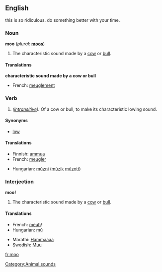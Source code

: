 {{see|MOO}}
==English==
this is so ridiculous. do something better with your time.

===Noun===
'''moo''' (''plural:'' '''[[moos]]''')
# The characteristic sound made by a [[cow]] or [[bull]].
<!--any evidence of this? *An old or dialect word for [[haystack]].-->

====Translations====

'''characteristic sound made by a cow or bull'''
{{top}}
*French: [[meuglement]] {{m}}
{{mid}}
{{bottom}}

===Verb===
{{en-infl-reg-consonant|moo||}}
# ''([[intransitive]]):'' Of a cow or bull, to make its characteristic lowing sound.

====Synonyms====
*[[low]]

====Translations====
{{top}}
*Finnish: [[ammua]]
*French: [[meugler]]
{{mid}}
*Hungarian: [[múzni]] ([[múzik]] [[múzott]])
{{bottom}}

===Interjection===
'''moo!'''
# The characteristic sound made by a [[cow]] or [[bull]].

====Translations====
{{top}}
*French: [[meuh]]!
*Hungarian: [[mú]]
{{mid}}
*Marathi: [[Hammaaaa]]
*Swedish: [[Muu]]
{{bottom}}
[[Category:Animal sounds]]

[[fr:moo]]